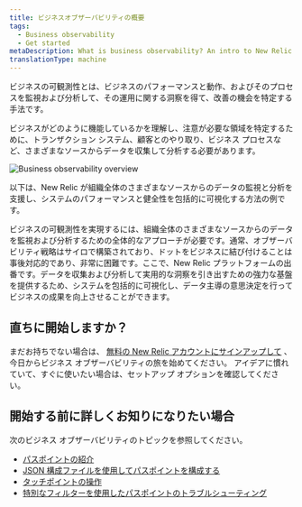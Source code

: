 ```yaml
---
title: ビジネスオブザーバビリティの概要
tags:
  - Business observability
  - Get started
metaDescription: What is business observability? An intro to New Relic business observability.
translationType: machine
---
```



ビジネスの可観測性とは、ビジネスのパフォーマンスと動作、およびそのプロセスを監視および分析して、その運用に関する洞察を得て、改善の機会を特定する手法です。

ビジネスがどのように機能しているかを理解し、注意が必要な領域を特定するために、トランザクション システム、顧客とのやり取り、ビジネス プロセスなど、さまざまなソースからデータを収集して分析する必要があります。

<img
  title="Business observability overview"
  alt="Business observability overview"
  src={overview}
/>

<figcaption>
  以下は、New Relic が組織全体のさまざまなソースからのデータの監視と分析を支援し、システムのパフォーマンスと健全性を包括的に可視化する方法の例です。
</figcaption>

ビジネスの可観測性を実現するには、組織全体のさまざまなソースからのデータを監視および分析するための全体的なアプローチが必要です。通常、オブザーバビリティ戦略はサイロで構築されており、ドットをビジネスに結び付けることは事後対応的であり、非常に困難です。ここで、New Relic プラットフォームの出番です。データを収集および分析して実用的な洞察を引き出すための強力な基盤を提供するため、システムを包括的に可視化し、データ主導の意思決定を行ってビジネスの成果を向上させることができます。

## 直ちに開始しますか？

まだお持ちでない場合は、 [無料の New Relic アカウントにサインアップして](https://newrelic.com/signup) 、今日からビジネス オブザーバビリティの旅を始めてください。 アイデアに慣れていて、すぐに使いたい場合は、セットアップ オプションを確認してください。

## 開始する前に詳しくお知りになりたい場合

次のビジネス オブザーバビリティのトピックを参照してください。

* [パスポイントの紹介](/docs/business-observability/pathpoint/)
* [JSON 構成ファイルを使用してパスポイントを構成する](/docs/business-observability/configure-pathpoint/)
* [タッチポイントの操作](/docs/business-observability/touchpoints/)
* [特別なフィルターを使用したパスポイントのトラブルシューティング](/docs/business-observability/troubleshoot-pathpoint/)